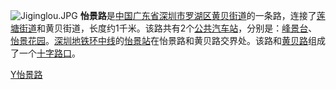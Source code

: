 [[File:Jiginglou.JPG|right]]
'''怡景路'''是[[中国|中国]][[广东省|广东省]][[深圳市|深圳市]][[罗湖区|罗湖区]][[黄贝街道|黄贝街道]]的一条路，连接了[[莲塘街道|莲塘街道]]和黄贝街道，长度约1千米。该路共有2个[[公共汽车站|公共汽车站]]，分别是：[[峰景台|峰景台]]、[[怡景花园|怡景花园]]。[[深圳地铁|深圳地铁]][[深圳地铁5号线|环中线]]的[[怡景站|怡景站]]在怡景路和黄贝路交界处。该路和[[黄贝路|黄贝路]]组成了一个[[十字路口|十字路口]]。

{{深圳小作品}}
[[Category:深圳道路|Y怡景路]]